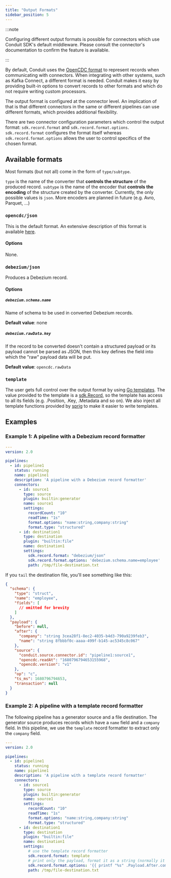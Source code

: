```yaml
---
title: "Output Formats"
sidebar_position: 5
---
```


:::note

Configuring different output formats is possible for connectors which use Conduit SDK's default
middleware. Please consult the connector's documentation to confirm the feature is available.

:::

By default, Conduit uses
the [OpenCDC format](https://github.com/ConduitIO/conduit/blob/main/docs/design-documents/20220309-opencdc.md)
to represent records when communicating with connectors. When integrating with other systems, such as Kafka Connect, a
different format is needed. Conduit makes it easy by providing built-in options to convert records to other formats and
which do not require writing custom processors.

The output format is configured at the connector level. An implication of that is that different connectors in the same
or different pipelines can use different formats, which provides additional flexibility.

There are two connector configuration parameters which control the output format: `sdk.record.format` and
`sdk.record.format.options`. `sdk.record.format` configures the format itself whereas `sdk.record.format.options` allows
the user to control specifics of the chosen format.

## Available formats

Most formats (but not all) come in the form of `type/subtype`.

`type` is the name of the converter that **controls the structure** of the produced record. `subtype` is the name of the
encoder that **controls the encoding** of the structure created by the converter. Currently, the only possible values is
`json`. More encoders are planned in future (e.g. Avro, Parquet, ...)

### `opencdc/json`

This is the default format. An extensive description of this format is
available [here](https://github.com/ConduitIO/conduit/blob/main/docs/design-documents/20220309-opencdc.md).

#### **Options**

None.

### `debezium/json`

Produces a Debezium record.

#### **Options**

##### `debezium.schema.name`

Name of schema to be used in converted Debezium records.

**Default value**: none

##### `debezium.rawData.key`

If the record to be converted doesn't contain a structured payload or its payload cannot be parsed as JSON,
then this key defines the field into which the "raw" payload data will be put.

**Default value**: `opencdc.rawData`

### `template`

The user gets full control over the output format by using [Go templates](https://pkg.go.dev/text/template). The value
provided to the template is a
[sdk.Record](https://github.com/ConduitIO/conduit-connector-sdk/blob/e08068428247af6e3b34bef8abffad2b758d5529/record.go#L81),
so the template has access to all its fields (e.g. .Position, .Key, .Metadata and so on). We also inject all
template functions provided by [sprig](http://masterminds.github.io/sprig/) to make it easier to write templates.

## Examples

### Example 1: A pipeline with a Debezium record formatter

```yaml
---
version: 2.0

pipelines:
  - id: pipeline1
    status: running
    name: pipeline1
    description: 'A pipeline with a Debezium record formatter'
    connectors:
      - id: source1
        type: source
        plugin: builtin:generator
        name: source1
        settings:
          recordCount: "10"
          readTime: "1s"
          format.options: "name:string,company:string"
          format.type: "structured"
      - id: destination1
        type: destination
        plugin: "builtin:file"
        name: destination1
        settings:
          sdk.record.format: "debezium/json"
          sdk.record.format.options: 'debezium.schema.name=employee'
          path: /tmp/file-destination.txt
```

If you `tail` the destination file, you'll see something like this:
```json
{
  "schema": {
    "type": "struct",
    "name": "employee",
    "fields": [
      // omitted for brevity
    ]
  },
  "payload": {
    "before": null,
    "after": {
      "company": "string 3cea28f1-8ec2-4035-b4d3-790a9239feb3",
      "name": "string 8fbbbf0c-aaaa-499f-b145-ac5345c8c067"
    },
    "source": {
      "conduit.source.connector.id": "pipeline1:source1",
      "opencdc.readAt": "1680796794653155968",
      "opencdc.version": "v1"
    },
    "op": "c",
    "ts_ms": 1680796794653,
    "transaction": null
  }
}
```

### Example 2: A pipeline with a template record formatter

The following pipeline has a generator source and a file destination. The generator source produces records which have
a `name` field and a `company` field. In this pipeline, we use the `template` record formatter to extract only the 
`company` field.

```yaml
---
version: 2.0

pipelines:
  - id: pipeline1
    status: running
    name: pipeline1
    description: 'A pipeline with a template record formatter'
    connectors:
      - id: source1
        type: source
        plugin: builtin:generator
        name: source1
        settings:
          recordCount: "10"
          readTime: "1s"
          format.options: "name:string,company:string"
          format.type: "structured"
      - id: destination1
        type: destination
        plugin: "builtin:file"
        name: destination1
        settings:
          # use the template record formatter
          sdk.record.format: template
          # print only the payload, format it as a string (normally it's a byte slice)
          sdk.record.format.options: '{{ printf "%s" .Payload.After.company }}'
          path: /tmp/file-destination.txt
```
